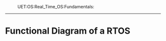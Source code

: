 :UET:OS:Real_Time_OS:Fundamentals:
----
= Functional Diagram of a RTOS =

{{local:./img/rtos_function_diagram.jpg}}
